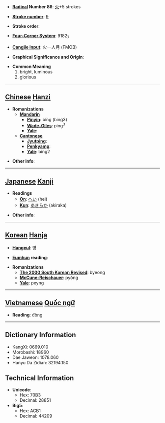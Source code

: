 * '''[[Wiktionary:Chinese radical index| Radical]] Number 86''': [[Wiktionary:Chinese radical index 火|火]]+5 strokes

* '''[[Wiktionary:Chinese total strokes index|Stroke number]]''': [[Wiktionary:Chinese total strokes index 9|9]]

* '''Stroke order''': 

* '''[[Wiktionary:Chinese four corner index|Four-Corner System]]''': 9182<sub>7</sub>

* '''[[Wiktionary:Chinese Cangjie index|Cangjie input]]''': 火一人月 (FMOB)

* '''Graphical Significance and Origin''': 

* '''Common Meaning'''
*#bright, luminous
*# glorious


----

== [[Chinese]] [[Hanzi]] ==

* '''Romanizations'''
** '''[[Mandarin]]'''
*** '''[[Pinyin]]''': bǐng (bing3)
*** '''[[Wade-Giles]]''': ping<sup>3</sup>
*** '''[[Yale]]''': 
** '''[[Cantonese]]'''
*** '''[[Jyutping]]''':
*** '''[[Penkyamp]]''': 
*** '''[[Yale]]''': bing2

* '''Other info''': 

----

== [[Japanese]] [[Kanji]] ==

* '''Readings'''
** '''[[On]]''': [[へい]] (hei)
** '''[[Kun]]''': [[あきらか]] (akiraka)

* '''Other info''':  

----

== [[Korean]] [[Hanja]] ==

* '''[[Hangeul]]''': 병

* '''[[Eumhun]] reading''': 

* '''Romanizations'''
** '''[[The 2000 South Korean Revised Romanization|The 2000 South Korean Revised]]''': byeong
** '''[[McCune-Reischauer]]''': pyŏng
** '''[[Yale]]''': peyng


----

== [[Vietnamese]] [[Quốc ngữ]] ==

* '''Reading''': đòng

----

== Dictionary Information ==

* KangXi: 0669.010
* Morobashi: 18960
* Dae Jaweon: 1078.060
* Hanyu Da Zidian: 32194.150

== Technical Information ==

* '''Unicode''':
** Hex: 70B3
** Decimal: 28851
* '''Big5''':
** Hex: ACB1
** Decimal: 44209
